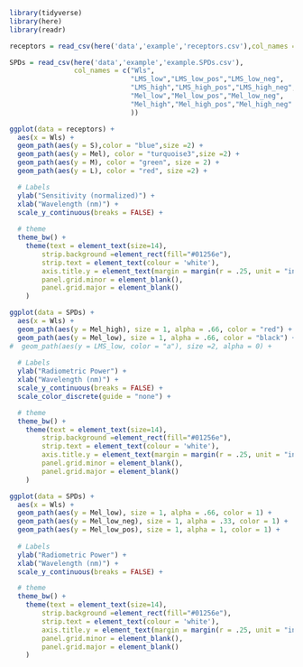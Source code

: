 ```r
library(tidyverse)
library(here)
library(readr)
```
```r
receptors = read_csv(here('data','example','receptors.csv'),col_names = c("Wls","L","M","S","Mel"))

SPDs = read_csv(here('data','example','example.SPDs.csv'),
                col_names = c("Wls",
                              "LMS_low","LMS_low_pos","LMS_low_neg",
                              "LMS_high","LMS_high_pos","LMS_high_neg",
                              "Mel_low","Mel_low_pos","Mel_low_neg",
                              "Mel_high","Mel_high_pos","Mel_high_neg"
                              ))
```
```r
ggplot(data = receptors) +
  aes(x = Wls) +
  geom_path(aes(y = S),color = "blue",size =2) +
  geom_path(aes(y = Mel), color = "turquoise3",size =2) +
  geom_path(aes(y = M), color = "green", size = 2) +
  geom_path(aes(y = L), color = "red", size =2) +

  # Labels
  ylab("Sensitivity (normalized)") +
  xlab("Wavelength (nm)") +
  scale_y_continuous(breaks = FALSE) +
    
  # theme
  theme_bw() +  
    theme(text = element_text(size=14),
        strip.background =element_rect(fill="#01256e"),
        strip.text = element_text(colour = 'white'),
        axis.title.y = element_text(margin = margin(r = .25, unit = "in")),
        panel.grid.minor = element_blank(),
        panel.grid.major = element_blank()
    )
```
```r
ggplot(data = SPDs) +
  aes(x = Wls) +
  geom_path(aes(y = Mel_high), size = 1, alpha = .66, color = "red") +
  geom_path(aes(y = Mel_low), size = 1, alpha = .66, color = "black") +
#  geom_path(aes(y = LMS_low, color = "a"), size =2, alpha = 0) +
  
  # Labels
  ylab("Radiometric Power") +
  xlab("Wavelength (nm)") +
  scale_y_continuous(breaks = FALSE) +
  scale_color_discrete(guide = "none") +

  # theme
  theme_bw() +  
    theme(text = element_text(size=14),
        strip.background =element_rect(fill="#01256e"),
        strip.text = element_text(colour = 'white'),
        axis.title.y = element_text(margin = margin(r = .25, unit = "in")),
        panel.grid.minor = element_blank(),
        panel.grid.major = element_blank()
    )
```
```r
ggplot(data = SPDs) +
  aes(x = Wls) +
  geom_path(aes(y = Mel_low), size = 1, alpha = .66, color = 1) +
  geom_path(aes(y = Mel_low_neg), size = 1, alpha = .33, color = 1) + 
  geom_path(aes(y = Mel_low_pos), size = 1, alpha = 1, color = 1) + 
  
  # Labels
  ylab("Radiometric Power") +
  xlab("Wavelength (nm)") +
  scale_y_continuous(breaks = FALSE) +

  # theme
  theme_bw() +  
    theme(text = element_text(size=14),
        strip.background =element_rect(fill="#01256e"),
        strip.text = element_text(colour = 'white'),
        axis.title.y = element_text(margin = margin(r = .25, unit = "in")),
        panel.grid.minor = element_blank(),
        panel.grid.major = element_blank()
    ) 
```